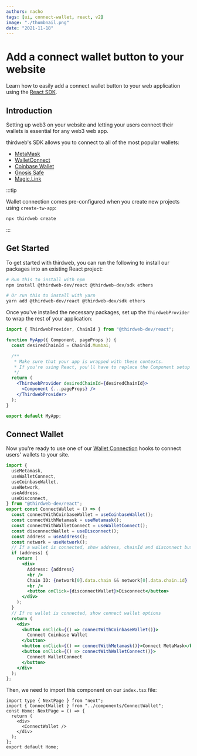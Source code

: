 ```yaml
---
authors: nacho
tags: [ui, connect-wallet, react, v2]
image: "./thumbnail.png"
date: "2021-11-18"
---
```


# Add a connect wallet button to your website

Learn how to easily add a connect wallet button to your web application using the [React SDK](/react).

<!--truncate-->

## Introduction

Setting up web3 on your website and letting your users connect their wallets is essential for any web3 web app.

thirdweb's SDK allows you to connect to all of the most popular wallets:

- [MetaMask](https://portal.thirdweb.com/react/react.usemetamask)
- [WalletConnect](https://portal.thirdweb.com/react/react.usewalletconnect)
- [Coinbase Wallet](https://portal.thirdweb.com/react/react.usecoinbasewallet)
- [Gnosis Safe](https://portal.thirdweb.com/react/react.usegnosis)
- [Magic.Link](https://portal.thirdweb.com/react/react.usemagic)

:::tip

Wallet connection comes pre-configured when you create new projects using `create-tw-app`:

```bash
npx thirdweb create
```

:::

## Get Started

To get started with thirdweb, you can run the following to install our packages into an existing React project:

```bash
# Run this to install with npm
npm install @thirdweb-dev/react @thirdweb-dev/sdk ethers

# Or run this to install with yarn
yarn add @thirdweb-dev/react @thirdweb-dev/sdk ethers
```

Once you've installed the necessary packages, set up the `ThirdwebProvider` to wrap the rest of your application:

```jsx
import { ThirdwebProvider, ChainId } from "@thirdweb-dev/react";

function MyApp({ Component, pageProps }) {
  const desiredChainId = ChainId.Mumbai;

  /**
   * Make sure that your app is wrapped with these contexts.
   * If you're using React, you'll have to replace the Component setup with {children}
   */
  return (
    <ThirdwebProvider desiredChainId={desiredChainId}>
      <Component {...pageProps} />
    </ThirdwebProvider>
  );
}

export default MyApp;
```

## Connect Wallet

Now you're ready to use one of our [Wallet Connection](https://portal.thirdweb.com/react/category/wallet-connection) hooks to connect users' wallets to your site.

```jsx
import {
  useMetamask,
  useWalletConnect,
  useCoinbaseWallet,
  useNetwork,
  useAddress,
  useDisconnect,
} from "@thirdweb-dev/react";
export const ConnectWallet = () => {
  const connectWithCoinbaseWallet = useCoinbaseWallet();
  const connectWithMetamask = useMetamask();
  const connectWithWalletConnect = useWalletConnect();
  const disconnectWallet = useDisconnect();
  const address = useAddress();
  const network = useNetwork();
  // If a wallet is connected, show address, chainId and disconnect button
  if (address) {
    return (
      <div>
        Address: {address}
        <br />
        Chain ID: {network[0].data.chain && network[0].data.chain.id}
        <br />
        <button onClick={disconnectWallet}>Disconnect</button>
      </div>
    );
  }
  // If no wallet is connected, show connect wallet options
  return (
    <div>
      <button onClick={() => connectWithCoinbaseWallet()}>
        Connect Coinbase Wallet
      </button>
      <button onClick={() => connectWithMetamask()}>Connect MetaMask</button>
      <button onClick={() => connectWithWalletConnect()}>
        Connect WalletConnect
      </button>
    </div>
  );
};
```

Then, we need to import this component on our `index.tsx` file:

```tsx title="pages/index.tsx"
import type { NextPage } from "next";
import { ConnectWallet } from "../components/ConnectWallet";
const Home: NextPage = () => {
  return (
    <div>
      <ConnectWallet />
    </div>
  );
};
export default Home;
```
